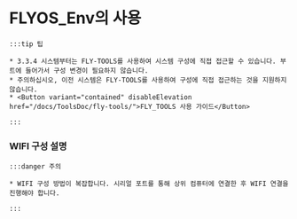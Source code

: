 # FLYOS_Env의 사용

    :::tip 팁

    * 3.3.4 시스템부터는 FLY-TOOLS를 사용하여 시스템 구성에 직접 접근할 수 있습니다. 부트에 들어가서 구성 변경이 필요하지 않습니다.
    * 주의하십시오, 이전 시스템은 FLY-TOOLS를 사용하여 구성에 직접 접근하는 것을 지원하지 않습니다.
    * <Button variant="contained" disableElevation href="/docs/ToolsDoc/fly-tools/">FLY_TOOLS 사용 가이드</Button>

    :::
        
### WIFI 구성 설명

    :::danger 주의

    * WIFI 구성 방법이 복잡합니다. 시리얼 포트를 통해 상위 컴퓨터에 연결한 후 WIFI 연결을 진행해야 합니다.

    :::

